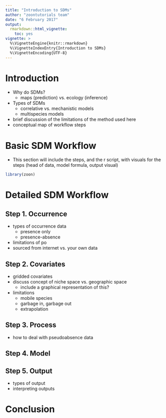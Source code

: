 ```yaml
---
title: "Introduction to SDMs"
author: "zoontutorials team"
date: "6 February 2017"
output:
  rmarkdown::html_vignette:
    toc: yes
vignette: >
  %\VignetteEngine{knitr::rmarkdown}
  %\VignetteIndexEntry{Introduction to SDMs}
  %\VignetteEncoding{UTF-8}
---
```


# Introduction
* Why do SDMs?
    + maps (prediction) vs. ecology (inference)
* Types of SDMs
    + correlative vs. mechanistic models
    + multispecies models

* brief discussion of the limitations of the method used here
* conceptual map of workflow steps

# Basic SDM Workflow
* This section will include the steps, and the r script, with visuals for the steps (head of data, model formula, output visual)

```r
library(zoon)
```

# Detailed SDM Workflow
## Step 1. Occurrence
* types of occurrence data
    + presence only
    + presence-absence

* limitations of po
* sourced from internet vs. your own data

## Step 2. Covariates
* gridded covariates
* discuss concept of niche space vs. geographic space
    + include a graphical representation of this?
* limitations 
    + mobile species
    + garbage in, garbage out
    + extrapolation

## Step 3. Process
* how to deal with pseudoabsence data

## Step 4. Model

## Step 5. Output
* types of output
* interpreting outputs

# Conclusion


